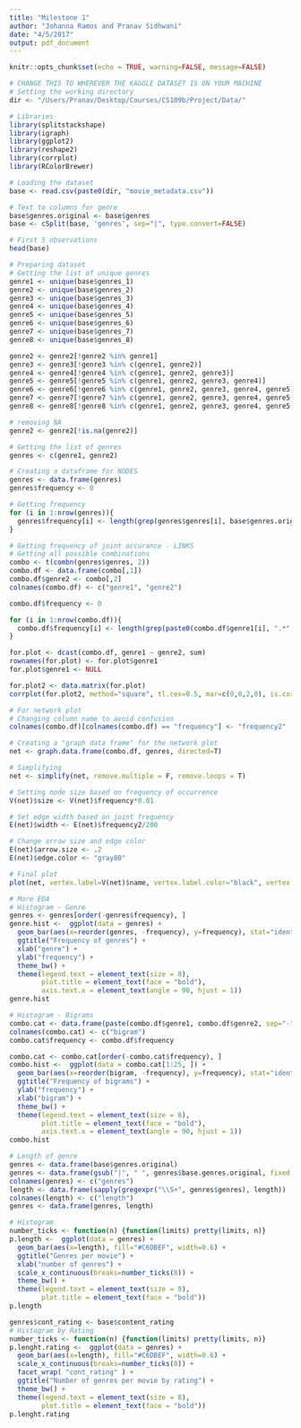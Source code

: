 ```yaml
---
title: "Milestone 1"
author: "Johanna Ramos and Pranav Sidhwani"
date: "4/5/2017"
output: pdf_document
---
```


```r
knitr::opts_chunk$set(echo = TRUE, warning=FALSE, message=FALSE)
```

```r
# CHANGE THIS TO WHEREVER THE KAGGLE DATASET IS ON YOUR MACHINE
# Setting the working directory
dir <- "/Users/Pranav/Desktop/Courses/CS109b/Project/Data/"
```

```r
# Libraries
library(splitstackshape)
library(igraph)
library(ggplot2)
library(reshape2)
library(corrplot)
library(RColorBrewer)

# Loading the dataset
base <- read.csv(paste0(dir, "movie_metadata.csv"))

# Text to columns for genre
base$genres.original <- base$genres
base <- cSplit(base, 'genres', sep="|", type.convert=FALSE)

# First 5 observations
head(base)
```

```r
# Preparing dataset
# Getting the list of unique genres
genre1 <- unique(base$genres_1)
genre2 <- unique(base$genres_2)
genre3 <- unique(base$genres_3)
genre4 <- unique(base$genres_4)
genre5 <- unique(base$genres_5)
genre6 <- unique(base$genres_6)
genre7 <- unique(base$genres_7)
genre8 <- unique(base$genres_8)

genre2 <- genre2[!genre2 %in% genre1]
genre3 <- genre3[!genre3 %in% c(genre1, genre2)]
genre4 <- genre4[!genre4 %in% c(genre1, genre2, genre3)]
genre5 <- genre5[!genre5 %in% c(genre1, genre2, genre3, genre4)]
genre6 <- genre6[!genre6 %in% c(genre1, genre2, genre3, genre4, genre5)]
genre7 <- genre7[!genre7 %in% c(genre1, genre2, genre3, genre4, genre5, genre6)]
genre8 <- genre8[!genre8 %in% c(genre1, genre2, genre3, genre4, genre5, genre6, genre7)]

# removing NA
genre2 <- genre2[!is.na(genre2)]

# Getting the list of genres
genres <- c(genre1, genre2)

# Creating a dataframe for NODES
genres <- data.frame(genres)
genres$frequency <- 0

# Getting frequency
for (i in 1:nrow(genres)){
  genres$frequency[i] <- length(grep(genres$genres[i], base$genres.original))
}

# Getting frequency of joint occurance - LINKS
# Getting all possible combinations
combo <- t(combn(genres$genres, 2))
combo.df <- data.frame(combo[,1])
combo.df$genre2 <- combo[,2]
colnames(combo.df) <- c("genre1", "genre2")

combo.df$frequency <- 0

for (i in 1:nrow(combo.df)){
  combo.df$frequency[i] <- length(grep(paste0(combo.df$genre1[i], ".*", combo.df$genre2[i], "|", combo.df$genre2[i], ".*", combo.df$genre1[i]), base$genres.original))
}

for.plot <- dcast(combo.df, genre1 ~ genre2, sum)
rownames(for.plot) <- for.plot$genre1
for.plot$genre1 <- NULL

for.plot2 <- data.matrix(for.plot)
corrplot(for.plot2, method="square", tl.cex=0.5, mar=c(0,0,2,0), is.corr=F)
```

```r
# For network plot
# Changing column name to avoid confusion
colnames(combo.df)[colnames(combo.df) == "frequency"] <- "frequency2"

# Creating a "graph data frame" for the network plot
net <- graph.data.frame(combo.df, genres, directed=T)

# Simplifying
net <- simplify(net, remove.multiple = F, remove.loops = T)

# Setting node size based on frequency of occurrence
V(net)$size <- V(net)$frequency*0.01

# Set edge width based on joint frequency
E(net)$width <- E(net)$frequency2/200

# Change arrow size and edge color
E(net)$arrow.size <- .2
E(net)$edge.color <- "gray80"

# Final plot
plot(net, vertex.label=V(net)$name, vertex.label.color="black", vertex.label.cex = 0.5, edge.arrow.size=0, vertex.color="#C6DBEF")
```

```r
# More EDA
# Histogram - Genre
genres <- genres[order(-genres$frequency), ]
genre.hist <-  ggplot(data = genres) + 
  geom_bar(aes(x=reorder(genres, -frequency), y=frequency), stat="identity", fill="#C6DBEF") + 
  ggtitle("Frequency of genres") +
  xlab("genre") +
  ylab("frequency") +
  theme_bw() + 
  theme(legend.text = element_text(size = 8),
        plot.title = element_text(face = "bold"),
        axis.text.x = element_text(angle = 90, hjust = 1))
genre.hist
```

```r
# Histogram - Bigrams
combo.cat <- data.frame(paste(combo.df$genre1, combo.df$genre2, sep="-"))
colnames(combo.cat) <- c("bigram")
combo.cat$frequency <- combo.df$frequency

combo.cat <- combo.cat[order(-combo.cat$frequency), ]
combo.hist <-  ggplot(data = combo.cat[1:25, ]) + 
  geom_bar(aes(x=reorder(bigram, -frequency), y=frequency), stat="identity", fill="#C6DBEF") + 
  ggtitle("Frequency of bigrams") +
  ylab("frequency") +
  xlab("bigram") +
  theme_bw() + 
  theme(legend.text = element_text(size = 8),
        plot.title = element_text(face = "bold"),
        axis.text.x = element_text(angle = 90, hjust = 1))
combo.hist
```

```r
# Length of genre
genres <- data.frame(base$genres.original)
genres <- data.frame(gsub("|", " ", genres$base.genres.original, fixed = TRUE))
colnames(genres) <- c("genres")
length <- data.frame(sapply(gregexpr("\\S+", genres$genres), length))
colnames(length) <- c("length")
genres <- data.frame(genres, length)

# Histogram
number_ticks <- function(n) {function(limits) pretty(limits, n)}
p.length <-  ggplot(data = genres) + 
  geom_bar(aes(x=length), fill="#C6DBEF", width=0.6) + 
  ggtitle("Genres per movie") +
  xlab("number of genres") +
  scale_x_continuous(breaks=number_ticks(8)) +
  theme_bw() + 
  theme(legend.text = element_text(size = 8),
        plot.title = element_text(face = "bold"))
p.length
```

```r
genres$cont_rating <- base$content_rating 
# Histogram by Rating
number_ticks <- function(n) {function(limits) pretty(limits, n)}
p.lenght.rating <-  ggplot(data = genres) + 
  geom_bar(aes(x=length), fill="#C6DBEF", width=0.6) + 
  scale_x_continuous(breaks=number_ticks(8)) +
  facet_wrap( "cont_rating" ) +
  ggtitle("Number of genres per movie by rating") +
  theme_bw() + 
  theme(legend.text = element_text(size = 8),
        plot.title = element_text(face = "bold"))
p.lenght.rating
```